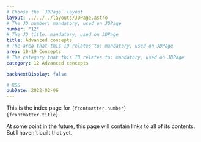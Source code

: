 ```yaml
---
# Choose the `JDPage` layout
layout: ../../../layouts/JDPage.astro
# The JD number: mandatory, used on JDPage
number: "12"
# The JD title: mandatory, used on JDPage
title: Advanced concepts
# The area that this ID relates to: mandatory, used on JDPage
area: 10-19 Concepts
# The category that this ID relates to: mandatory, used on JDPage
category: 12 Advanced concepts

backNextDisplay: false

# RSS
pubDate: 2022-02-06
---
```


This is the index page for <code>{frontmatter.number} {frontmatter.title}</code>.

At some point in the future, this page will contain links to all of its contents. But I haven't built that yet.
